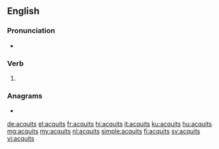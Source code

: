 ==English==

===Pronunciation===
* {{IPA|/əˈkwɪts/|lang=en}}

===Verb===
{{head|en|verb form}}

# {{en-third-person singular of|acquit}}

===Anagrams===
* {{l|en|acquist}}

[[de:acquits]]
[[el:acquits]]
[[fr:acquits]]
[[hi:acquits]]
[[it:acquits]]
[[ku:acquits]]
[[hu:acquits]]
[[mg:acquits]]
[[my:acquits]]
[[nl:acquits]]
[[simple:acquits]]
[[fi:acquits]]
[[sv:acquits]]
[[vi:acquits]]